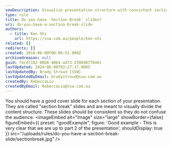 ```yaml
---
seoDescription: Visualize presentation structure with consistent section break slides to guide audience through content.
type: rule
title: Do you have 'Section Break' slides?
uri: do-you-have-a-section-break-slide
authors:
  - title: Ken Shi
    url: https://ssw.com.au/people/ken-shi
related: []
redirects: []
created: 2010-06-09T00:00:51.000Z
archivedreason: null
guid: fecd7182-06b6-40b4-ad73-2396d07f0441
lastUpdated: 2024-06-08T03:27:17.000Z
lastUpdatedBy: Brady Stroud [SSW]
lastUpdatedByEmail: bradystroud@ssw.com.au
createdBy: RebeccaLiu
createdByEmail: RebeccaLiu@ssw.com.au
---
```


You should have a good cover slide for each section of your presentation. They are called "section break" slides and are meant to visually divide the content structure. These slides should be consistent so they do not confuse the audience.
<imageEmbed
  alt="Image"
  size="large"
  showBorder={false}
  figureEmbed={{
    preset: "goodExample",
    figure: 'Good example - This is very clear that we are up to part 2 of the presentation',
    shouldDisplay: true
  }}
  src="/uploads/rules/do-you-have-a-section-break-slide/sectionbreak.jpg"
/>
